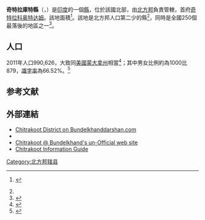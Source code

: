 '''奇特拉庫特縣'''（{{lang-en|Chitrakoot district}}，{{lang-hi|चित्रकूट जिला}}）是[[印度|印度]]的一個[[縣|縣]]，位於該國北部，由[[北方邦|北方邦]]負責管轄，首府[[奇特拉科奥特达姆|奇特拉科奥特达姆]]。該地面積{{convert|3216|km2}}<ref name="census2011">{{en}} {{cite web | url= http://www.census2011.co.in/census/district/542-chitrakoot.html | title= Chitrakoot District : Census 2011 data | access-date= 2018-09-10 | archive-url= https://web.archive.org/web/20180111174545/http://census2011.co.in/census/district/542-chitrakoot.html | archive-date= 2018-01-11 | dead-url= yes }}</ref>。該地是北方邦人口第二少的縣<ref name="districtcensus" />，同時是全國250個最落後的地區之一<ref name=brgf>{{cite web |author=Ministry of Panchayati Raj |date=2009-09-08 |title=A Note on the Backward Regions Grant Fund Programme |publisher=National Institute of Rural Development |url=http://www.nird.org.in/brgf/doc/brgf_BackgroundNote.pdf |accessdate=2011-09-27 |deadurl=yes |archiveurl=https://web.archive.org/web/20120405033402/http://www.nird.org.in/brgf/doc/brgf_BackgroundNote.pdf |archivedate=2012-04-05 }}</ref>。

==人口==
{{bar box
|title=奇特拉庫特縣宗教概況<ref>{{cite web|url=http://www.census2011.co.in/data/religion/district/542-chitrakoot.html|title=Chitrakoot District Religion Data - Census 2011|author=|date=|website=www.census2011.co.in|accessdate=2018-03-19|archive-url=https://web.archive.org/web/20180320043957/http://www.census2011.co.in/data/religion/district/542-chitrakoot.html|archive-date=2018-03-20|dead-url=no}}</ref>
|titlebar=#Fcd116
|left1=[[宗教|宗教]]
|right1=百分比
|float=right
|bars=
{{bar percent|[[印度教|印度教]]|#FF6600|96.33}}
{{bar percent|[[伊斯蘭教|伊斯蘭教]]|#009000|3.48}}
{{bar percent|其他|#808080|0.18}}
}}
2011年人口990,626，大致同[[美國|美國]][[蒙大拿州|蒙大拿州]]相當<ref>{{cite web
 |url=http://2010.census.gov/2010census/data/apportionment-pop-text.php
 |title=2010 Resident Population Data
 |publisher=U. S. Census Bureau
 |accessdate=2011-09-30
 |quote=Montana 989,415
 |deadurl=yes
 |archiveurl=https://web.archive.org/web/20101225031104/http://2010.census.gov/2010census/data/apportionment-pop-text.php
 |archivedate=2010-12-25
 }}</ref>；其中男女比例約為1000比879，[[識字率|識字率]]為66.52%。<ref name="districtcensus">{{cite web | url = http://www.census2011.co.in/district.php | title = District Census 2011 | accessdate = 2011-09-30 | year = 2011 | publisher = Census2011.co.in | archive-url = https://web.archive.org/web/20110611224943/http://www.census2011.co.in/district.php | archive-date = 2011-06-11 | dead-url = no }}</ref>

==参考文献==
{{reflist}}
==外部連結==
*[https://web.archive.org/web/20100928051021/http://www.bundelkhanddarshan.com/bundelkhand-district/75.html Chitrakoot District on Bundelkhanddarshan.com ]
* {{official website|http://chitrakoot.nic.in}}
* [http://www.bundelkhand.in/portal/search/node/chitrakoot Chitrakoot @ Bundelkhand's un-Official web site]{{Wayback|url=http://www.bundelkhand.in/portal/search/node/chitrakoot |date=20130713103431 }}
* [https://web.archive.org/web/20130813075817/http://mychitrakoot.webs.com/ Chitrakoot Information Guide]

{{coord|25|12|49|N|80|54|55|E|type:adm3rd_source:itwiki|display=title}}

[[Category:北方邦辖县|Category:北方邦辖县]]